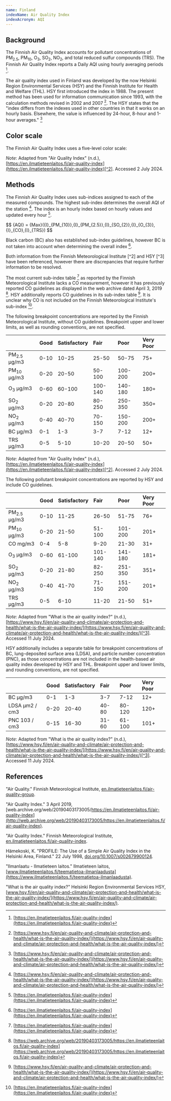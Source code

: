 ```yaml
---
name: Finland
indexName: Air Quality Index
indexAcronym: AQI
---
```



## Background

The Finnish Air Quality Index accounts for pollutant concentrations of PM<sub>2.5</sub>, PM<sub>10</sub>, O<sub>3</sub>, SO<sub>2</sub>, NO<sub>2</sub>, and total reduced sulfur compounds (TRS). The Finnish Air Quality Index reports a Daily AQI using hourly averaging periods [^2].

The air quality index used in Finland was developed by the now Helsinki Region Environmental Services (HSY) and the Finnish Institute for Health and Welfare (THL). HSY first introduced the index in 1988\. The present method has been used for information communication since 1993, with the calculation methods revised in 2002 and 2007 [^3]. The HSY states that the "index differs from the indexes used in other countries in that it works on an hourly basis. Elsewhere, the value is influenced by 24-hour, 8-hour and 1-hour averages." [^3]

## Color scale

The Finnish Air Quality Index uses a five-level color scale:

<ColorScale index="finland" value={true} />

_Note_: Adapted from "Air Quality Index" (n.d.), [https://en.ilmatieteenlaitos.fi/air-quality-index](https://en.ilmatieteenlaitos.fi/air-quality-index)[^2]. Accessed 2 July 2024.

## Methods

The Finnish Air Quality Index uses sub-indices assigned to each of the measured compounds. The highest sub-index determines the overall AQI of the station [^3]. The index is an hourly index based on hourly values and updated every hour [^2].

<div class="latex-container">
$$
{AQI} = {Max}({I}_{PM_{10}},{I}_{PM_{2.5}},{I}_{SO_{2}},{I}_{O_{3}},{I}_{CO},{I}_{TRS})
$$
</div>

Black carbon (BC) also has established sub-index guidelines, however BC is not taken into account when determining the overall index [^2].

<Admonition type="note">
  Both information from the Finnish Meteorological Institute [^2] and HSY [^3]
  have been referenced, however there are discrepancies that require further
  information to be resolved.
</Admonition>

The most current sub-index table [^2] as reported by the Finnish Meteorological Institute lacks a CO measurement, however it has previously reported CO guidelines as displayed in the web archive dated April 3, 2019 [^1]. HSY additionally reports CO guidelines in its sub-index table [^3]. It is unclear why CO is not included on the Finnish Meteorological Institute's sub-index [^2].

The following breakpoint concentrations are reported by the Finnish Meteorological Institute, without CO guidelines. Breakpoint upper and lower limits, as well as rounding conventions, are not specified.

<div class="small-pollutant-table">

|                        | Good | Satisfactory | Fair    | Poor    | Very Poor |
| :--------------------- | :--- | :----------- | :------ | :------ | :-------- |
| PM<sub>2.5</sub> µg/m3 | 0-10 | 10-25        | 25-50   | 50-75   | 75+       |
| PM<sub>10</sub> µg/m3  | 0-20 | 20-50        | 50-100  | 100-200 | 200+      |
| O<sub>3</sub> µg/m3    | 0-60 | 60-100       | 100-140 | 140-180 | 180+      |
| SO<sub>2</sub> µg/m3   | 0-20 | 20-80        | 80-250  | 250-350 | 350+      |
| NO<sub>2</sub> µg/m3   | 0-40 | 40-70        | 70-150  | 150-200 | 200+      |
| BC µg/m3               | 0-1  | 1-3          | 3-7     | 7-12    | 12+       |
| TRS µg/m3              | 0-5  | 5-10         | 10-20   | 20-50   | 50+       |

</div>

_Note_: Adapted from "Air Quality Index" (n.d.), [https://en.ilmatieteenlaitos.fi/air-quality-index](https://en.ilmatieteenlaitos.fi/air-quality-index)[^2]. Accessed 2 July 2024.

The following pollutant breakpoint concentrations are reported by HSY and include CO guidelines.

<div class="small-pollutant-table">

|                        | Good | Satisfactory | Fair    | Poor    | Very Poor |
| :--------------------- | :--- | :----------- | :------ | :------ | :-------- |
| PM<sub>2.5</sub> µg/m3 | 0-10 | 11-25        | 26-50   | 51-75   | 76+       |
| PM<sub>10</sub> µg/m3  | 0-20 | 21-50        | 51-100  | 101-200 | 201+      |
| CO mg/m3               | 0-4  | 5-8          | 9-20    | 21-30   | 31+       |
| O<sub>3</sub> µg/m3    | 0-60 | 61-100       | 101-140 | 141-180 | 181+      |
| SO<sub>2</sub> µg/m3   | 0-20 | 21-80        | 82-250  | 251-350 | 351+      |
| NO<sub>2</sub> µg/m3   | 0-40 | 41-70        | 71-150  | 151-200 | 201+      |
| TRS µg/m3              | 0-5  | 6-10         | 11-20   | 21-50   | 51+       |

</div>

_Note_: Adapted from "What is the air quality index?" (n.d.), [https://www.hsy.fi/en/air-quality-and-climate/air-protection-and-health/what-is-the-air-quality-index/](https://www.hsy.fi/en/air-quality-and-climate/air-protection-and-health/what-is-the-air-quality-index/)[^3]. Accessed 11 July 2024.

HSY additionally includes a separate table for breakpoint concentrations of BC, lung-deposited surface area (LDSA), and particle number concentration (PNC), as those concentrations are not included in the health-based air quality index developed by HSY and THL. Breakpoint upper and lower limits, and rounding conventions, are not specified.

|                | Good | Satisfactory | Fair  | Poor   | Very Poor |
| :------------- | :--- | :----------- | :---- | :----- | :-------- |
| BC µg/m3       | 0-1  | 1-3          | 3-7   | 7-12   | 12+       |
| LDSA µm2 / cm3 | 0-20 | 20-40        | 40-80 | 80-120 | 120+      |
| PNC 103 / cm3  | 0-15 | 16-30        | 31-60 | 61-100 | 101+      |

_Note_: Adapted from "What is the air quality index?" (n.d.), [https://www.hsy.fi/en/air-quality-and-climate/air-protection-and-health/what-is-the-air-quality-index/](https://www.hsy.fi/en/air-quality-and-climate/air-protection-and-health/what-is-the-air-quality-index/)[^3]. Accessed 11 July 2024.

## References

"Air Quality." Finnish Meteorological Institute, [en.ilmatieteenlaitos.fi/air-quality-group](https://en.ilmatieteenlaitos.fi/air-quality-group).

"Air Quality Index." 3 April 2019, [web.archive.org/web/20190403173005/https://en.ilmatieteenlaitos.fi/air-quality-index](http://web.archive.org/web/20190403173005/https://en.ilmatieteenlaitos.fi/air-quality-index).

"Air Quality Index." Finnish Meteorological Institute, [en.ilmatieteenlaitos.fi/air-quality-index](https://en.ilmatieteenlaitos.fi/air-quality-index).

Hämekoski, K. "PROFILE: The Use of a Simple Air Quality Index in the Helsinki Area, Finland." 22 July 1998, [doi.org/10.1007/s002679900124](https://doi.org/10.1007/s002679900124).

"Ilmanlaatu - Ilmatieteen laitos." Ilmatieteen laitos, [www.ilmatieteenlaitos.fi/teematietoa-ilmanlaadusta](https://www.ilmatieteenlaitos.fi/teematietoa-ilmanlaadusta).

"What is the air quality index?" Helsinki Region Environmental Services HSY, [www.hsy.fi/en/air-quality-and-climate/air-protection-and-health/what-is-the-air-quality-index/](https://www.hsy.fi/en/air-quality-and-climate/air-protection-and-health/what-is-the-air-quality-index/).

[^1]: [https://web.archive.org/web/20190403173005/https://en.ilmatieteenlaitos.fi/air-quality-index](https://web.archive.org/web/20190403173005/https://en.ilmatieteenlaitos.fi/air-quality-index)
[^2]: [https://en.ilmatieteenlaitos.fi/air-quality-index](https://en.ilmatieteenlaitos.fi/air-quality-index)
[^3]: [https://www.hsy.fi/en/air-quality-and-climate/air-protection-and-health/what-is-the-air-quality-index/](https://www.hsy.fi/en/air-quality-and-climate/air-protection-and-health/what-is-the-air-quality-index/)
